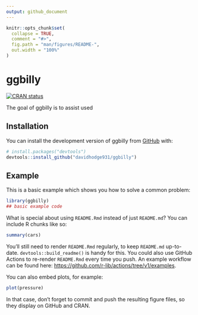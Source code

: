 ```yaml
---
output: github_document
---
```


<!-- README.md is generated from README.Rmd. Please edit that file -->

```r
knitr::opts_chunk$set(
  collapse = TRUE,
  comment = "#>",
  fig.path = "man/figures/README-",
  out.width = "100%"
)
```

# ggbilly

<!-- badges: start -->
[![CRAN status](https://www.r-pkg.org/badges/version/ggbilly)](https://CRAN.R-project.org/package=ggbilly)
<!-- badges: end -->

The goal of ggbilly is to assist used

## Installation

You can install the development version of ggbilly from [GitHub](https://github.com/) with:

``` r
# install.packages("devtools")
devtools::install_github("davidhodge931/ggbilly")
```

## Example

This is a basic example which shows you how to solve a common problem:

```r
library(ggbilly)
## basic example code
```

What is special about using `README.Rmd` instead of just `README.md`? You can include R chunks like so:

```r
summary(cars)
```

You'll still need to render `README.Rmd` regularly, to keep `README.md` up-to-date. `devtools::build_readme()` is handy for this. You could also use GitHub Actions to re-render `README.Rmd` every time you push. An example workflow can be found here: <https://github.com/r-lib/actions/tree/v1/examples>.

You can also embed plots, for example:

```r
plot(pressure)
```

In that case, don't forget to commit and push the resulting figure files, so they display on GitHub and CRAN.
